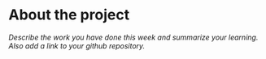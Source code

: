 
# About the project

*Describe the work you have done this week and summarize your learning. Also add a link to your github repository.*